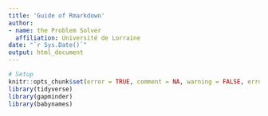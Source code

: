 ```yaml
---
title: 'Guide of Rmarkdown'
author:
- name: the Problem Solver
  affiliation: Université de Lorraine
date: "`r Sys.Date()`"
output: html_document
---
```


```r
# Setup
knitr::opts_chunk$set(error = TRUE, comment = NA, warning = FALSE, errors = FALSE, message = FALSE, tidy = FALSE, cache = FALSE)
library(tidyverse)
library(gapminder)
library(babynames)

```
